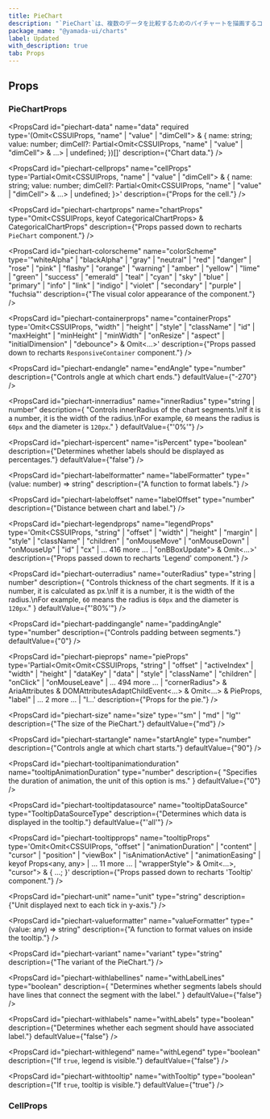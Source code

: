 ```yaml
---
title: PieChart
description: "`PieChart`は、複数のデータを比較するためのパイチャートを描画するコンポーネントです。"
package_name: "@yamada-ui/charts"
label: Updated
with_description: true
tab: Props
---
```


## Props

### PieChartProps

<PropsCard
  id="piechart-data"
  name="data"
  required
  type='(Omit<CSSUIProps, "name" | "value" | "dimCell"> & { name: string; value: number; dimCell?: Partial<Omit<CSSUIProps, "name" | "value" | "dimCell"> & ...> | undefined; })[]'
  description={"Chart data."}
/>

<PropsCard
  id="piechart-cellprops"
  name="cellProps"
  type='Partial<Omit<CSSUIProps, "name" | "value" | "dimCell"> & { name: string; value: number; dimCell?: Partial<Omit<CSSUIProps, "name" | "value" | "dimCell"> & ...> | undefined; }>'
  description={"Props for the cell."}
/>

<PropsCard
  id="piechart-chartprops"
  name="chartProps"
  type="Omit<CSSUIProps, keyof CategoricalChartProps> &
  CategoricalChartProps"
  description={"Props passed down to recharts `PieChart` component."}
/>

<PropsCard
  id="piechart-colorscheme"
  name="colorScheme"
  type='"whiteAlpha" | "blackAlpha" | "gray" | "neutral" | "red" | "danger" | "rose" | "pink" | "flashy" | "orange" | "warning" | "amber" | "yellow" | "lime" | "green" | "success" | "emerald" | "teal" | "cyan" | "sky" | "blue" | "primary" | "info" | "link" | "indigo" | "violet" | "secondary" | "purple" | "fuchsia"'
  description={"The visual color appearance of the component."}
/>

<PropsCard
  id="piechart-containerprops"
  name="containerProps"
  type='Omit<CSSUIProps, "width" | "height" | "style" | "className" | "id" | "maxHeight" | "minHeight" | "minWidth" | "onResize" | "aspect" | "initialDimension" | "debounce"> & Omit<...>'
  description={"Props passed down to recharts `ResponsiveContainer` component."}
/>

<PropsCard
  id="piechart-endangle"
  name="endAngle"
  type="number"
  description={"Controls angle at which chart ends."}
  defaultValue={"-270"}
/>

<PropsCard
  id="piechart-innerradius"
  name="innerRadius"
  type="string | number"
  description={
    "Controls innerRadius of the chart segments.\nIf it is a number, it is the width of the radius.\nFor example, `60` means the radius is `60px` and the diameter is `120px`."
  }
  defaultValue={"'0%'"}
/>

<PropsCard
  id="piechart-ispercent"
  name="isPercent"
  type="boolean"
  description={"Determines whether labels should be displayed as percentages."}
  defaultValue={"false"}
/>

<PropsCard
  id="piechart-labelformatter"
  name="labelFormatter"
  type="(value: number) => string"
  description={"A function to format labels."}
/>

<PropsCard
  id="piechart-labeloffset"
  name="labelOffset"
  type="number"
  description={"Distance between chart and label."}
/>

<PropsCard
  id="piechart-legendprops"
  name="legendProps"
  type='Omit<CSSUIProps, "string" | "offset" | "width" | "height" | "margin" | "style" | "className" | "children" | "onMouseMove" | "onMouseDown" | "onMouseUp" | "id" | "cx" | ... 416 more ... | "onBBoxUpdate"> & Omit<...>'
  description={"Props passed down to recharts 'Legend' component."}
/>

<PropsCard
  id="piechart-outerradius"
  name="outerRadius"
  type="string | number"
  description={
    "Controls thickness of the chart segments. If it is a number, it is calculated as px.\nIf it is a number, it is the width of the radius.\nFor example, `60` means the radius is `60px` and the diameter is `120px`."
  }
  defaultValue={"'80%'"}
/>

<PropsCard
  id="piechart-paddingangle"
  name="paddingAngle"
  type="number"
  description={"Controls padding between segments."}
  defaultValue={"0"}
/>

<PropsCard
  id="piechart-pieprops"
  name="pieProps"
  type='Partial<Omit<Omit<CSSUIProps, "string" | "offset" | "activeIndex" | "width" | "height" | "dataKey" | "data" | "style" | "className" | "children" | "onClick" | "onMouseLeave" | ... 494 more ... | "cornerRadius"> & AriaAttributes & DOMAttributesAdaptChildEvent<...> & Omit<...> & PieProps, "label" | ... 2 more ... | "l...'
  description={"Props for the pie."}
/>

<PropsCard
  id="piechart-size"
  name="size"
  type='"sm" | "md" | "lg"'
  description={"The size of the PieChart."}
  defaultValue={"md"}
/>

<PropsCard
  id="piechart-startangle"
  name="startAngle"
  type="number"
  description={"Controls angle at which chart starts."}
  defaultValue={"90"}
/>

<PropsCard
  id="piechart-tooltipanimationduration"
  name="tooltipAnimationDuration"
  type="number"
  description={
    "Specifies the duration of animation, the unit of this option is ms."
  }
  defaultValue={"0"}
/>

<PropsCard
  id="piechart-tooltipdatasource"
  name="tooltipDataSource"
  type="TooltipDataSourceType"
  description={"Determines which data is displayed in the tooltip."}
  defaultValue={"'all'"}
/>

<PropsCard
  id="piechart-tooltipprops"
  name="tooltipProps"
  type='Omit<Omit<CSSUIProps, "offset" | "animationDuration" | "content" | "cursor" | "position" | "viewBox" | "isAnimationActive" | "animationEasing" | keyof Props<any, any> | ... 11 more ... | "wrapperStyle"> & Omit<...>, "cursor"> & { ...; }'
  description={"Props passed down to recharts 'Tooltip' component."}
/>

<PropsCard
  id="piechart-unit"
  name="unit"
  type="string"
  description={"Unit displayed next to each tick in y-axis."}
/>

<PropsCard
  id="piechart-valueformatter"
  name="valueFormatter"
  type="(value: any) => string"
  description={"A function to format values on inside the tooltip."}
/>

<PropsCard
  id="piechart-variant"
  name="variant"
  type="string"
  description={"The variant of the PieChart."}
/>

<PropsCard
  id="piechart-withlabellines"
  name="withLabelLines"
  type="boolean"
  description={
    "Determines whether segments labels should have lines that connect the segment with the label."
  }
  defaultValue={"false"}
/>

<PropsCard
  id="piechart-withlabels"
  name="withLabels"
  type="boolean"
  description={"Determines whether each segment should have associated label."}
  defaultValue={"false"}
/>

<PropsCard
  id="piechart-withlegend"
  name="withLegend"
  type="boolean"
  description={"If `true`, legend is visible."}
  defaultValue={"false"}
/>

<PropsCard
  id="piechart-withtooltip"
  name="withTooltip"
  type="boolean"
  description={"If `true`, tooltip is visible."}
  defaultValue={"true"}
/>

### CellProps

<PropsCard id="cell-name" name="name" required type="string" />

<PropsCard id="cell-value" name="value" required type="number" />

<PropsCard
  id="cell-dimcell"
  name="dimCell"
  type='Partial<Omit<CSSUIProps, "name" | "value" | "dimCell"> & { name: string; value: number; dimCell?: Partial<Omit<CSSUIProps, "name" | "value" | "dimCell"> & ...> | undefined; }>'
/>
